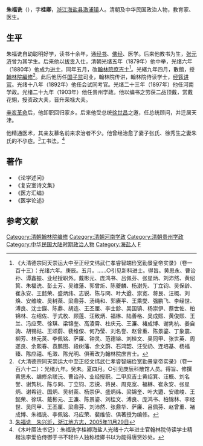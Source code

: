 '''朱福诜'''（{{bd|1841年||1919年|}}），字'''桂卿'''，[[浙江|浙江]][[海盐县|海盐县]][[澉浦镇|澉浦镇]]人。清朝及中华民国政治人物，教育家、医生。

==生平==
朱福诜自幼聪明好学，读书十余年，通[[经书|经书]]、[[佛经|佛经]]、医学。后来他教书为生，[[张元济|张元济]]曾为其学生。后来他以[[拔贡|拔贡]]入仕，清朝光绪五年（1879年）他中举，光绪六年（1880年）他成为[[进士|进士]]，同年五月，改[[翰林院|翰林院]][[庶吉士|庶吉士]]<ref>《大清德宗同天崇运大中至正经文纬武仁孝睿智端俭宽勤景皇帝实录》（卷一百十三）：光绪六年。庚辰。五月。……○引见新科进士。得旨。黄思永、曹诒孙、谭鑫振、业经授职外。戴彬元、庞鸿书、吕佩芬、张星炳、刘沛然、黄绍箕、朱福诜、彭士芳、吴维藩、郭曾炘、陈夔麟、杨澍先、丁立钧、吴保龄、崔永安、王懿荣、盛炳纬、志锐、陈与冏、叶大遒、崇宽、蒋艮、汪概、刘焕、安维峻、吴树棻、梁鼎芬、汤绳和、郭赓平、王乘燮、强鹏飞、李经世、溥良、沈士鑅、陈鼎、胡连、王丕厘、李士鉁、吴国镇、杨崇伊、蔡世佐、柏锦林、左绍佐、于式枚、顾莲、汪致炳、福楙、陆善格、吴成熙、黄俊熙、王兰、冯应荣、徐琪、梁锦奎、高淩霄、杜庆元、王濂、褚成博、谢隽杭、姜自驹、胡锡祜、王颂蔚、裴维侒、何乃莹、刘名誉、赵曾重、陈景鎏、丁象震、柳芳、林元菼、李佩铭、萨廉、钟灵、范德镕、刘桂文、吴同甲、张世英、周遂良、余熙春、袁鹏图、段树藩、余文蔚、石鸿韶、汪受礽、连培基、杨福臻、陈应禧、毛澂、陈光明、俱著改为翰林院庶吉士。</ref>。光緒九年四月，散館，授[[翰林院|翰林院]][[編修|編修]]<ref>《大清德宗同天崇运大中至正经文纬武仁孝睿智端俭宽勤景皇帝实录》（卷一百六十二）：光绪九年。癸未。夏四月。○引见庚辰科散馆人员。得旨、修撰黄思永、编修余联沅、曹诒孙、业经授职。二甲庶吉士黄绍箕、汪概、刘名誉、谢隽杭、陈与冏、丁立钧、志锐、蒋艮、周克宽、福楙、崔永安、张星炳、谢希铨、国炳、吴树棻、杨崇伊、盛炳纬、梁锦奎、叶大遒、安维峻、王懿荣、徐琪、戴彬元、王濂、陈景鎏、刘桂文、溥良、庞鸿书、柏锦林、李经世、吴同甲、王丕厘、梁鼎芬、刘沛然、张鼎华、萨廉、吕佩芬、赵曾重、褚成博、朱福诜、李佩铭、冯应荣、裴维侒、俱著授为编修。</ref>。此后他历任[[国子监|国子监]]司业，翰林院传讲，翰林院侍读学士，[[经筵讲官|经筵讲官]]。光绪十八年（1892年）他任会试同考官。光绪二十三年（1897年）他任河南学政。光绪二十九年（1903年）他任贵州学政。他以编书之劳获二品顶戴，赏戴花翎，授资政大夫，晋升荣禄大夫。

[[辛亥革命|辛亥革命]]后，他卸职回归家乡。后来他受总统[[徐世昌|徐世昌]]之邀，任总统顾问，并迁居天津。

他精通医术，其亲友慕名前来求治者不少。他曾经治愈了妻子张氏、徐秀生之妻朱氏的不孕症。<ref>[http://zjtz.zjol.com.cn/05zjtz/system/2005/11/29/006383562.shtml 朱福诜　朱兴圻，浙江地方志，2005年11月29日]{{dead link|date=2018年3月 |bot=InternetArchiveBot |fix-attempted=yes }}</ref>工书法。<ref>《木叶厱法书记》：朱福诜字桂卿海盐人光绪十六年进士官翰林院侍读学士精楷法李爱伯侍御于书不轻许人独称桂卿书以为能得唐贤妙处。</ref>

==著作==
*《论学述问》
*《复安室诗文集》
*《医方汇编》
*《医学论述》

==参考文献==
{{reflist|2}}

{{光緒六年庚辰科殿試金榜}}
{{DEFAULTSORT:Zhu朱}}
[[Category:清朝翰林院编修|Category:清朝翰林院编修]]
[[Category:清朝河南学政|Category:清朝河南学政]]
[[Category:清朝贵州学政|Category:清朝贵州学政]]
[[Category:中华民国大陆时期政治人物|Category:中华民国大陆时期政治人物]]
[[Category:海盐人|Category:海盐人]]
[[Category:朱姓|F]]